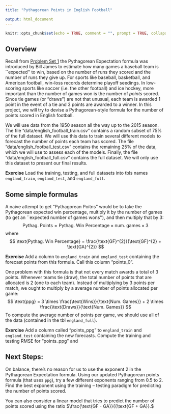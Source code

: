 ```yaml
---
title: "Pythagorean Points in English Football"

output: html_document
---
```


```r
knitr::opts_chunk$set(echo = TRUE, comment = "", prompt = TRUE, collapse = TRUE, tidy=TRUE, fig.align = "center")
```

## Overview

Recall from [Problem Set 1](ps1.html) the Pythagorean Expectation formula was introduced by Bill James to estimate how many games a baseball team is ``expected'' to win, based on the number of runs they scored and the number of runs they give up.
For sports like baseball, basketball, and American football, win-loss records determine playoff seedings.
In low-scoring sports like soccer (i.e. the other football) and ice hockey, more important than the number of games won is the number of *points* scored.
Since tie games (or "draws") are not that unusual, each team is awarded 1 point in the event of a tie and 3 points are awarded to a winner.
In this project, we will try to devise a Pythagorean-style formula for the number of points scored in English football.

We will use data from the 1950 season all the way up to the 2015 season. 
The file "data/english_football_train.csv" contains a random subset of 75% of the full dataset.
We will use this data to train several different models to forecast the number of points each team has scored. 
The file "data/english_football_test.csv" contains the remaining 25% of the data, which we will use to assess each of the models.
Finally, the file "data/english_football_full.csv" contains the full dataset. We will only use this dataset to present our final results. 


**Exercise** Load the training, testing, and full datasets into tbls names `england_train`, `england_test`, and `england_full`.

## Some simple formulas

A naive attempt to get "Pythagorean Poitns" would be to take the Pythagorean expected win percentage, multiply it by the number of games (to get an ``expected number of games wons''), and then multiply that by 3:
$$
\text{Pythag. Points} = \text{Pythag. Win Percentage} \times \text{num. games} \times 3
$$
where
$$
\text{Pythag. Win Percentage} = \frac{\text{GF}^{2}}{\text{GF}^{2} + \text{GA}^{2}}
$$

**Exercise** Add a column to `england_train` and `england_test` containing the forecast points from this formula. Call this column "points_0".

One problem with this formula is that not every match awards a total of 3 points.
Whenever teams tie (draw), the total number of points that are allocated is 2 (one to each team).
Instead of multiplying by 3 points per match, we ought to multiply by a average number of points allocated per game:
$$
\text{ppg} = 3 \times \frac{\text{Wins}}{\text{Num. Games}} + 2 \times \frac{\text{Draws}}{\text{Num. Games}}
$$
To compute the average number of points per game, we should use all of the data (contained in the tbl `england_full`). 

**Exercise** Add a column called "points_ppg" to `england_train` and `england_test` containing the new forecasts. Compute the training and testing RMSE for "points_ppg" and 

## Next Steps:

On balance, there's no reason for us to use the exponent 2 in the Pythagorean Expectation formula. Using our updated Pythagorean points formula (that uses `ppg`), try a few different exponents ranging from 0.5 to 2. 
Find the best exponent using the training -- testing paradigm for predicting the number of points scored.

You can also consider a linear model that tries to predict the number of points scored using the ratio $\frac{\text{GF - GA}}{{\text{GF + GA}}.$


